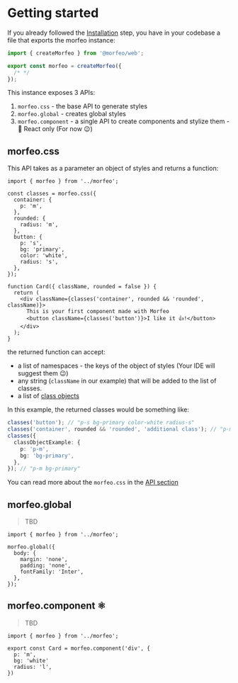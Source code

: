 # Getting started

If you already followed the [Installation](./installation.mdx) step, you have in your codebase a file that exports the morfeo instance:

```typescript filename="src/morfeo.ts" showLineNumbers {3-5}
import { createMorfeo } from '@morfeo/web';

export const morfeo = createMorfeo({
  /* */
});
```

This instance exposes 3 APIs:

1. `morfeo.css` - the base API to generate styles
2. `morfeo.global` - creates global styles
3. `morfeo.component` - a single API to create components and stylize them - 🚨 React only (For now 😉)

## morfeo.css

This API takes as a parameter an object of styles and returns a function:

```tsx filename="Card.tsx" showLineNumbers {1, 3-16, 18, 20}
import { morfeo } from '../morfeo';

const classes = morfeo.css({
  container: {
    p: 'm',
  },
  rounded: {
    radius: 'm',
  },
  button: {
    p: 's',
    bg: 'primary',
    color: 'white',
    radius: 's',
  },
});

function Card({ className, rounded = false }) {
  return (
    <div className={classes('container', rounded && 'rounded', className)}>
      This is your first component made with Morfeo
      <button className={classes('button')}>I like it 👍!</button>
    </div>
  );
}
```

the returned function can accept:

- a list of namespaces - the keys of the object of styles (Your IDE will suggest them 😉)
- any string (`className` in our example) that will be added to the list of classes.
- a list of [class objects](/#)

In this example, the returned classes would be something like:

```typescript
classes('button'); // "p-s bg-primary color-white radius-s"
classes('container', rounded && 'rounded', 'additional class'); // "p-m radius-m additional class"
classes({
  classObjectExample: {
    p: 'p-m',
    bg: 'bg-primary',
  },
}); // "p-m bg-primary"
```

You can read more about the `morfeo.css` in the [API section](/#)

## morfeo.global

> TBD

```tsx filename="Card.tsx" showLineNumbers
import { morfeo } from '../morfeo';

morfeo.global({
  body: {
    margin: 'none',
    padding: 'none',
    fontFamily: 'Inter',
  },
});
```

## morfeo.component ⚛️

> TBD

```tsx filename="Card.tsx" showLineNumbers
import { morfeo } from '../morfeo';

export const Card = morfeo.component('div', {
  p: 'm',
  bg: 'white'
  radius: 'l',
})
```

